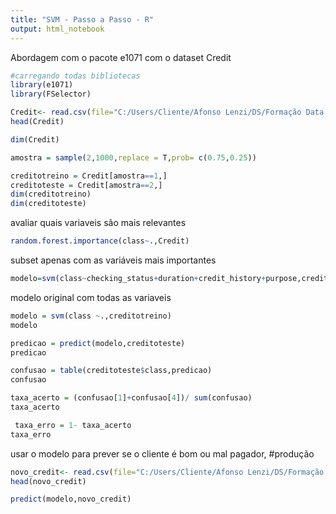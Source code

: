 ---
title: "SVM - Passo a Passo - R"
output: html_notebook
---

Abordagem com o pacote e1071 com o dataset Credit

```{r}
#carregando todas bibliotecas
library(e1071)
library(FSelector)
```


```{r}
Credit<- read.csv(file="C:/Users/Cliente/Afonso Lenzi/DS/Formação Data Scientist Udemy/Machine Learning/Credit.csv", header=TRUE, sep=",")
head(Credit)
```


```{r}
dim(Credit)
```

```{r}
amostra = sample(2,1000,replace = T,prob= c(0.75,0.25))
```


```{r}
creditotreino = Credit[amostra==1,]
creditoteste = Credit[amostra==2,]
dim(creditotreino)
dim(creditoteste)
```


avaliar quais variaveis são mais relevantes
```{r}
random.forest.importance(class~.,Credit)

```

subset apenas com as variáveis mais importantes
```{r}
modelo=svm(class~checking_status+duration+credit_history+purpose,creditotreino)
```

modelo original com todas as variaveis
```{r}
modelo = svm(class ~.,creditotreino)
modelo
```





```{r}
predicao = predict(modelo,creditoteste)
predicao
```

```{r}
confusao = table(creditoteste$class,predicao)
confusao
```

```{r}
taxa_acerto = (confusao[1]+confusao[4])/ sum(confusao)
taxa_acerto
```


```{r}
 taxa_erro = 1- taxa_acerto
taxa_erro
```

usar o modelo para prever se o cliente é bom ou mal pagador, #produção

```{r}
novo_credit<- read.csv(file="C:/Users/Cliente/Afonso Lenzi/DS/Formação Data Scientist Udemy/Machine Learning/NovoCredit.csv", header=TRUE, sep=",")
head(novo_credit)
```


```{r}
predict(modelo,novo_credit)
```

